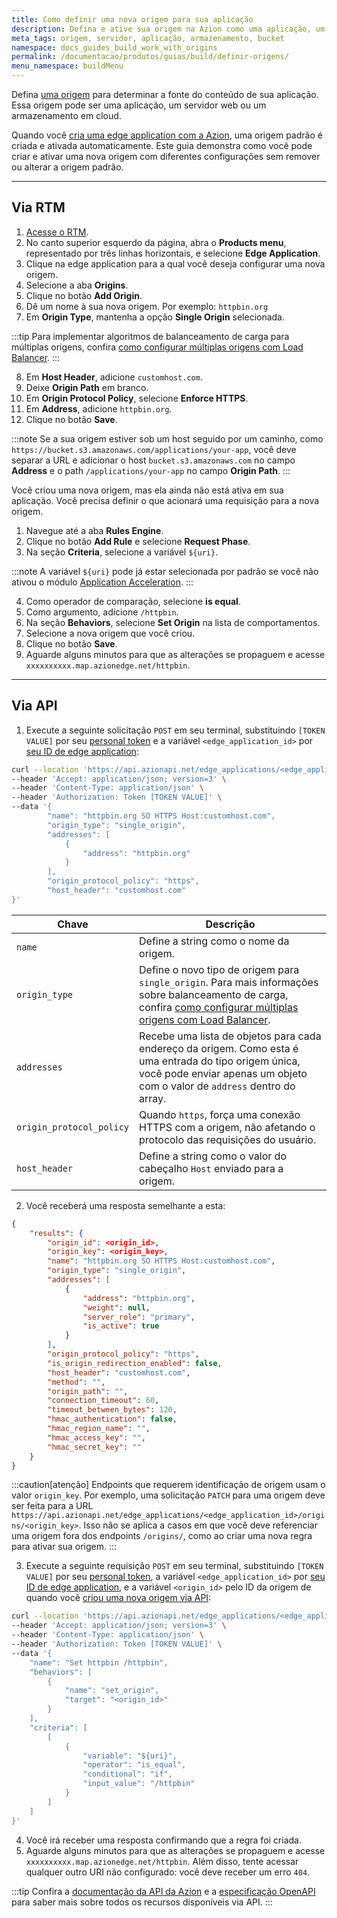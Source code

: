 ```yaml
---
title: Como definir uma nova origem para sua aplicação
description: Defina e ative sua origem na Azion como uma aplicação, um servidor web ou um armazenamento em cloud.
meta_tags: origem, servidor, aplicação, armazenamento, bucket
namespace: docs_guides_build_work_with_origins
permalink: /documentacao/produtos/guias/build/definir-origens/
menu_namespace: buildMenu
---
```


Defina [uma origem](/pt-br/documentacao/produtos/edge-application/origins/) para determinar a fonte do conteúdo de sua aplicação. Essa origem pode ser uma aplicação, um servidor web ou um armazenamento em cloud.

Quando você [cria uma edge application com a Azion](/pt-br/documentacao/produtos/comecar-com-um-template/), uma origem padrão é criada e ativada automaticamente. Este guia demonstra como você pode criar e ativar uma nova origem com diferentes configurações sem remover ou alterar a origem padrão.

---

## Via RTM

1. [Acesse o RTM](https://manager.azion.com).
2. No canto superior esquerdo da página, abra o **Products menu**, representado por três linhas horizontais, e selecione **Edge Application**.
3. Clique na edge application para a qual você deseja configurar uma nova origem.
4. Selecione a aba **Origins**.
5. Clique no botão **Add Origin**.
6. Dê um nome à sua nova origem. Por exemplo: `httpbin.org`
7. Em **Origin Type**, mantenha a opção **Single Origin** selecionada.

:::tip
Para implementar algoritmos de balanceamento de carga para múltiplas origens, confira [como configurar múltiplas origens com Load Balancer](/pt-br/documentacao/produtos/guias/build/configure-multiplas-origens/).
:::

8. Em **Host Header**, adicione `customhost.com`.
9. Deixe **Origin Path** em branco.
10. Em **Origin Protocol Policy**, selecione **Enforce HTTPS**.
11. Em **Address**, adicione `httpbin.org`.
12. Clique no botão **Save**.

:::note
Se a sua origem estiver sob um host seguido por um caminho, como `https://bucket.s3.amazonaws.com/applications/your-app`, você deve separar a URL e adicionar o host `bucket.s3.amazonaws.com` no campo **Address** e o path `/applications/your-app` no campo **Origin Path**.
:::

Você criou uma nova origem, mas ela ainda não está ativa em sua aplicação. Você precisa definir o que acionará uma requisição para a nova origem.

1. Navegue até a aba **Rules Engine**.
2. Clique no botão **Add Rule** e selecione **Request Phase**.
3. Na seção **Criteria**, selecione a variável `${uri}`.

:::note
A variável `${uri}` pode já estar selecionada por padrão se você não ativou o módulo [Application Acceleration](/pt-br/documentacao/produtos/edge-application/#modules).
:::

4. Como operador de comparação, selecione **is equal**.
5. Como argumento, adicione `/httpbin`.
6. Na seção **Behaviors**, selecione **Set Origin** na lista de comportamentos.
7. Selecione a nova origem que você criou.
8. Clique no botão **Save**.
9. Aguarde alguns minutos para que as alterações se propaguem e acesse `xxxxxxxxxx.map.azionedge.net/httpbin`.

---

## Via API

1. Execute a seguinte solicitação `POST` em seu terminal, substituindo `[TOKEN VALUE]` por seu [personal token](/pt-br/documentacao/produtos/guias/personal-tokens/) e a variável `<edge_application_id>` por [seu ID de edge application](/pt-br/documentacao/produtos/guias/build/definir-configuracoes-principais/):

```bash
curl --location 'https://api.azionapi.net/edge_applications/<edge_application_id>/origins' \
--header 'Accept: application/json; version=3' \
--header 'Content-Type: application/json' \
--header 'Authorization: Token [TOKEN VALUE]' \
--data '{
        "name": "httpbin.org SO HTTPS Host:customhost.com",
        "origin_type": "single_origin",
        "addresses": [
            {
                "address": "httpbin.org"
            }
        ],
        "origin_protocol_policy": "https",
        "host_header": "customhost.com"
}'
```

  | Chave | Descrição |
  | --- | --- |
  | `name` | Define a string como o nome da origem. |
  | `origin_type` | Define o novo tipo de origem para `single_origin`. Para mais informações sobre balanceamento de carga, confira [como configurar múltiplas origens com Load Balancer](/pt-br/documentacao/produtos/guias/build/configure-multiplas-origens/). |
  | `addresses` | Recebe uma lista de objetos para cada endereço da origem. Como esta é uma entrada do tipo origem única, você pode enviar apenas um objeto com o valor de `address` dentro do array. |
  | `origin_protocol_policy` | Quando `https`, força uma conexão HTTPS com a origem, não afetando o protocolo das requisições do usuário. |
  | `host_header` | Define a string como o valor do cabeçalho `Host` enviado para a origem. |

2. Você receberá uma resposta semelhante a esta:

```json
{
    "results": {
        "origin_id": <origin_id>,
        "origin_key": <origin_key>,
        "name": "httpbin.org SO HTTPS Host:customhost.com",
        "origin_type": "single_origin",
        "addresses": [
            {
                "address": "httpbin.org",
                "weight": null,
                "server_role": "primary",
                "is_active": true
            }
        ],
        "origin_protocol_policy": "https",
        "is_origin_redirection_enabled": false,
        "host_header": "customhost.com",
        "method": "",
        "origin_path": "",
        "connection_timeout": 60,
        "timeout_between_bytes": 120,
        "hmac_authentication": false,
        "hmac_region_name": "",
        "hmac_access_key": "",
        "hmac_secret_key": ""
    }
}
```

:::caution[atenção]
Endpoints que requerem identificação de origem usam o valor `origin_key`. Por exemplo, uma solicitação `PATCH` para uma origem deve ser feita para a URL `https://api.azionapi.net/edge_applications/<edge_application_id>/origins/<origin_key>`. Isso não se aplica a casos em que você deve referenciar uma origem fora dos endpoints `/origins/`, como ao criar uma nova regra para ativar sua origem.
:::

3. Execute a seguinte requisição `POST` em seu terminal, substituindo `[TOKEN VALUE]` por seu [personal token](/pt-br/documentacao/produtos/guias/personal-tokens/), a variável `<edge_application_id>` por [seu ID de edge application](/pt-br/documentacao/produtos/guias/build/definir-configuracoes-principais/), e a variável `<origin_id>` pelo ID da origem de quando você [criou uma nova origem via API](#via-api):

```bash
curl --location 'https://api.azionapi.net/edge_applications/<edge_application_id>/rules_engine/request/rules' \
--header 'Accept: application/json; version=3' \
--header 'Content-Type: application/json' \
--header 'Authorization: Token [TOKEN VALUE]' \
--data '{
    "name": "Set httpbin /httpbin",
    "behaviors": [
        {
            "name": "set_origin",
            "target": "<origin_id>"
        }
    ],
    "criteria": [
        [
            {
                "variable": "${uri}",
                "operator": "is_equal",
                "conditional": "if",
                "input_value": "/httpbin"
            }
        ]
    ]
}'
```

4. Você irá receber uma resposta confirmando que a regra foi criada.
5. Aguarde alguns minutos para que as alterações se propaguem e acesse `xxxxxxxxxx.map.azionedge.net/httpbin`. Além disso, tente acessar qualquer outro URI não configurado: você deve receber um erro `404`.

:::tip
Confira a [documentação da API da Azion](https://api.azion.com/) e a [especificação OpenAPI](https://github.com/aziontech/azionapi-openapi/) para saber mais sobre todos os recursos disponíveis via API.
:::

